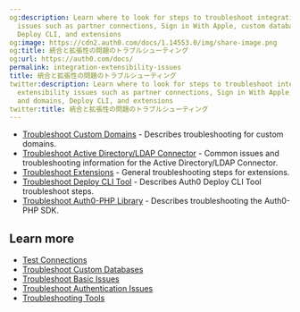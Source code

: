 ```yaml
---
og:description: Learn where to look for steps to troubleshoot integration and extensibility
  issues such as partner connections, Sign in With Apple, custom databases and domains,
  Deploy CLI, and extensions
og:image: https://cdn2.auth0.com/docs/1.14553.0/img/share-image.png
og:title: 統合と拡張性の問題のトラブルシューティング
og:url: https://auth0.com/docs/
permalink: integration-extensibility-issues
title: 統合と拡張性の問題のトラブルシューティング
twitter:description: Learn where to look for steps to troubleshoot integration and
  extensibility issues such as partner connections, Sign in With Apple, custom databases
  and domains, Deploy CLI, and extensions
twitter:title: 統合と拡張性の問題のトラブルシューティング
---
```


* [Troubleshoot Custom Domains](/docs/troubleshoot/integration-extensibility-issues/troubleshoot-custom-domains) - Describes troubleshooting for <Tooltip tip="Custom Domain: Third-party domain with a specialized, or vanity, name." cta="View Glossary" href="/docs/glossary?term=custom+domains">custom domains</Tooltip>.
* [Troubleshoot Active Directory/LDAP Connector](/docs/troubleshoot/integration-extensibility-issues/troubleshoot-ad-ldap-connector) - Common issues and troubleshooting information for the Active Directory/LDAP Connector.
* [Troubleshoot Extensions](/docs/troubleshoot/integration-extensibility-issues/troubleshoot-extensions) - General troubleshooting steps for extensions.
* [Troubleshoot Deploy CLI Tool](/docs/troubleshoot/integration-extensibility-issues/troubleshoot-the-deploy-cli-tool) - Describes Auth0 Deploy CLI Tool troubleshoot steps.
* [Troubleshoot Auth0-PHP Library](/docs/libraries/auth0-php/troubleshoot-auth0-php-library) - Describes troubleshooting the Auth0-PHP SDK.

## Learn more

* [Test Connections](/docs/authenticate/identity-providers/test-connections)
* [Troubleshoot Custom Databases](/docs/authenticate/database-connections/custom-db/error-handling)
* [Troubleshoot Basic Issues](/docs/troubleshoot/basic-issues)
* [Troubleshoot Authentication Issues](/docs/troubleshoot/authentication-issues)
* [Troubleshooting Tools](/docs/troubleshoot/troubleshooting-tools)